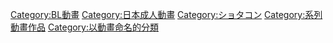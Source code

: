 [[Category:BL動畫|Category:BL動畫]]
[[Category:日本成人動畫|Category:日本成人動畫]]
[[Category:ショタコン|Category:ショタコン]]
[[Category:系列動畫作品|Category:系列動畫作品]]
[[Category:以動畫命名的分類|Category:以動畫命名的分類]]